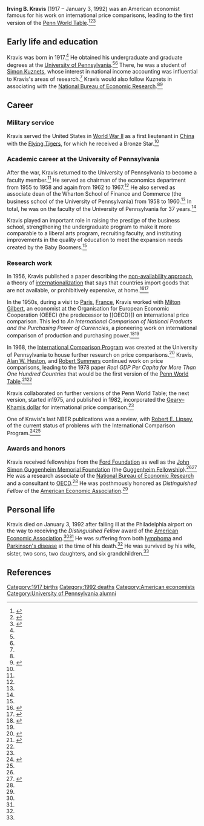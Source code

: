 '''Irving B. Kravis''' (1917 – January 3, 1992) was an American economist famous for his work on international price comparisons, leading to the first version of the [[Penn World Table]].<ref name=nyt-obit>{{cite web|url = http://www.nytimes.com/1992/01/06/us/irving-b-kravis-75-who-was-specialist-in-comparing-prices.html|title = Irving B. Kravis, 75, Who Was Specialist In Comparing Prices|date = January 6, 1992|accessdate = October 19, 2017|publisher = ''[[New York Times]]''}}</ref><ref name=aea-memoir>{{cite journal|url = http://pubs.aeaweb.org/doi/pdfplus/10.1257/jep.7.3.175|title = Irving B. Kravis: Memoir of a Distinguished Fellow|last = Klein|first = Lawrence|date = Summer 1993|journal = ''[[Journal of Economic Perspectives]]''|volume = 7|number = 3|accessdate = October 19, 2017}}</ref><ref name=roiw-memoir>{{cite journal|title = In Memoriam: Irving B. Kravis|journal = Review of Income and Wealth|volume = 38|number = 3|date = September 1, 1992|accessdate = October 19, 2017}}</ref>

== Early life and education ==

Kravis was born in 1917.<ref name=roiw-memoir/> He obtained his undergraduate and graduate degrees at the [[University of Pennsylvania]].<ref name=aea-memoir/><ref name=nyt-obit/> There, he was a student of [[Simon Kuznets]], whose interest in national income accounting was influential to Kravis's areas of research.<ref name=aea-memoir/>{{rp|181}} Kravis would also follow Kuznets in associating with the [[National Bureau of Economic Research]].<ref name=aea-memoir/>{{rp|181}}<ref name=kravis-nber>{{cite web|url = http://www.nber.org/people/irving_kravis|title = Irving Kravis|publisher = [[National Bureau of Economic Research]]|accessdate = October 19, 2017}}</ref>

== Career ==

=== Military service ===

Kravis served the United States in [[World War II]] as a first lieutenant in [[China]] with the [[Flying Tigers]], for which he received a Bronze Star.<ref name=nyt-obit/>

=== Academic career at the University of Pennsylvania ===

After the war, Kravis returned to the University of Pennsylvania to become a faculty member.<ref name=aea-memoir/> He served as chairman of the economics department from 1955 to 1958 and again from 1962 to 1967.<ref name=nyt-obit/> He also served as associate dean of the Wharton School of Finance and Commerce (the business school of the University of Pennsylvania) from 1958 to 1960.<ref name=nyt-obit/> In total, he was on the faculty of the University of Pennsylvania for 37 years.<ref name=nyt-obit/>

Kravis played an important role in raising the prestige of the business school, strengthening the undergraduate program to make it more comparable to a liberal arts program, recruiting faculty, and instituting improvements in the quality of education to meet the expansion needs created by the Baby Boomers.<ref name=aea-memoir/>

=== Research work ===

In 1956, Kravis published a paper describing the [[Internationalization#Non-availability approach|non-availability approach]], a theory of [[internationalization]] that says that countries import goods that are not available, or prohibitively expensive, at home.<ref>{{cite web|url = https://www.intelligenteconomist.com/non-availability-approach/|title = The Non-Availability Approach|last = Agarwal|first = Prateek|accessdate = October 19, 2017|publisher = Intelligent Economist}}</ref><ref name="gandolfo">{{cite book |others= |title= International Trade Theory and Policy: With 12 Tables |last= Gandolfo |first= Giancarlo |authorlink= |year= 1998 |publisher= Springer |location= |isbn= 3-540-64316-8 |pages= 544 |url= https://books.google.com/books?id=IOtnekHjoJgC&printsec=frontcover#PPA233,M1 }}</ref>

In the 1950s, during a visit to [[Paris]], [[France]], Kravis worked with [[Milton Gilbert]], an economist at the Organisation for European Economic Cooperation (OEEC) (the predecessor to [[OECD}]) on international price comparison. This led to ''An International Comparison of National Products and the Purchasing Power of Currencies'', a pioneering work on international comparison of production and purchasing power.<ref name=wapo-gilbert-obit>{{cite web|url = https://www.washingtonpost.com/archive/local/1979/09/30/milton-gilbert-economist-authority-on-gold/a7983cbc-dba7-47ae-8e92-c2aa501e41ae/|title = Milton Gilbert, Economist, Authority on Gold|publisher = ''[[Washington Post]]''|date = September 30, 1979|accessdate = October 19, 2017}}</ref><ref name=aea-memoir/>{{rp|177-178}}

In 1968, the [[International Comparison Program]] was created at the University of Pennsylvania to house further research on price comparisons.<ref>{{cite web |url=http://web.worldbank.org/WBSITE/EXTERNAL/DATASTATISTICS/ICPEXT/0,,contentMDK:22377133~menuPK:6782010~pagePK:60002244~piPK:62002388~theSitePK:270065,00.html |title=International Comparison Program - History |accessdate=October 5, 2017}}</ref> Kravis, [[Alan Heston|Alan W. Heston]], and [[Robert Summers]] continued work on price comparisons, leading to the 1978 paper ''Real GDP Per Capita for More Than One Hundred Countries'' that would be the first version of the [[Penn World Table]].<ref>{{cite web |url=http://voxeu.org/article/newer-better-penn-world-table-growth-estimates |title=Is newer better? The Penn World Table growth estimates |first1=Simon |last1=Johnson |first2=Arvind |last2=Subramanian |first3=Will |last3=Larson |first4=Chris |last4=Papageorgiou |publisher=VOX, CEPR's Policy Portal |date=December 7, 2009 |accessdate=October 3, 2017}}</ref><ref name=aea-memoir/>{{rp|178}}

Kravis collaborated on further versions of the Penn World Table; the next version, started in1975, and published in 1982, incorporated the [[Geary–Khamis dollar]] for international price comparison.<ref name=aea-memoir/>{{rp|179}}

One of Kravis's last NBER publications was a review, with [[Robert E. Lipsey]], of the current status of problems with the International Comparison Program.<ref>{{cite web|url = http://www.nber.org/chapters/c8437|title = The International Comparison Program: Current Status and Problems|last = Kravis|first = Irving B.|last2 = Lipsey|first2 = Robert E.|accessdate = October 19, 2017}}</ref><ref name=kravis-nber/>

=== Awards and honors ===

Kravis received fellowships from the [[Ford Foundation]] as well as the [[John Simon Guggenheim Memorial Foundation]] (the [[Guggenheim Fellowship]]).<ref name=nyt-obit/><ref name=gf>{{cite web|url = https://www.gf.org/fellows/all-fellows/irving-b-kravis/|title = Irving B. Kravis|accessdate = October 19, 2017}}</ref> He was a research associate of the [[National Bureau of Economic Research]] and a consultant to [[OECD]].<ref name=nyt-obit/> He was posthmously honored as ''Distinguished Fellow'' of the [[American Economic Association]].<ref name=roiw-memoir/>

== Personal life ==

Kravis died on January 3, 1992 after falling ill at the Philadelphia airport on the way to receiving the ''Distinguished Fellow'' award of the [[American Economic Association]].<ref name=nyt-obit/><ref name=roiw-memoir/> He was suffering from both [[lymphoma]] and [[Parkinson's disease]] at the time of his death.<ref name=nyt-obit/> He was survived by his wife, sister, two sons, two daughters, and six grandchildren.<ref name=nyt-obit/>

== References ==

{{reflist|30em}}

{{DEFAULTSORT:Kravis, Irving B.}}
[[Category:1917 births]]
[[Category:1992 deaths]]
[[Category:American economists]]
[[Category:University of Pennsylvania alumni]]
